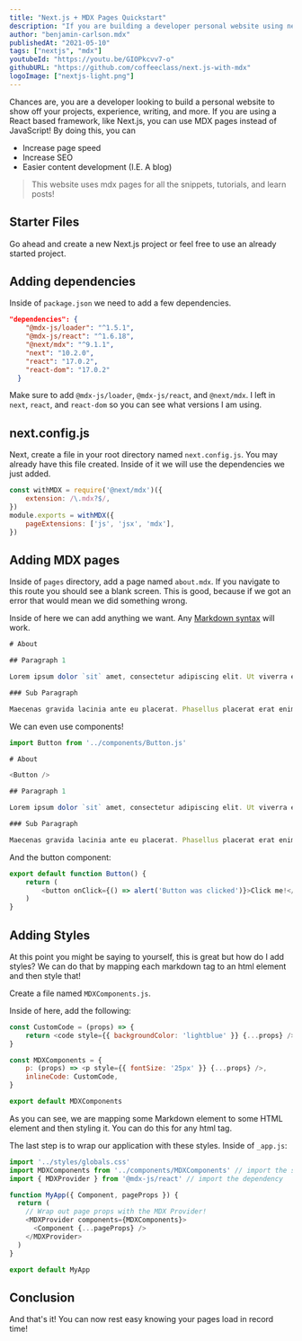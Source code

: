 ```yaml
---
title: "Next.js + MDX Pages Quickstart"
description: "If you are building a developer personal website using next.js, you can use mdx pages for your blog or other static pages to increase speed and seo."
author: "benjamin-carlson.mdx"
publishedAt: "2021-05-10"
tags: ["nextjs", "mdx"]
youtubeId: "https://youtu.be/GIOPkcvv7-o"
githubURL: "https://github.com/coffeeclass/next.js-with-mdx"
logoImage: ["nextjs-light.png"]
---
```


Chances are, you are a developer looking to build  a personal website to show off your projects, experience, writing, and more.
If you are using a React based framework, like Next.js, you can use MDX pages instead of JavaScript! By doing this, you can 

- Increase page speed
- Increase SEO
- Easier content development (I.E. A blog)

> This website uses mdx pages for all the snippets, tutorials, and learn posts!

## Starter Files

Go ahead and create a new Next.js project or feel free to use an already started project.

## Adding dependencies

Inside of `package.json` we need to add a few dependencies.

```json:package.json
"dependencies": {
    "@mdx-js/loader": "^1.5.1",
    "@mdx-js/react": "^1.6.18",
    "@next/mdx": "^9.1.1",
    "next": "10.2.0",
    "react": "17.0.2",
    "react-dom": "17.0.2"
  }
```

Make sure to add `@mdx-js/loader`, `@mdx-js/react`, and `@next/mdx`. I left in `next`, `react`, and `react-dom` so you can see what versions I am using.

## next.config.js

Next, create a file in your root directory named `next.config.js`. You may already have this file created. Inside of it we will use the dependencies we just added.

```javascript:next.config.js
const withMDX = require('@next/mdx')({
    extension: /\.mdx?$/,
})
module.exports = withMDX({
    pageExtensions: ['js', 'jsx', 'mdx'],
})
```

## Adding MDX pages

Inside of `pages` directory, add a page named `about.mdx`. If you navigate to this route you should see a blank screen. This is good, because if we got an error that would mean we did something wrong.

Inside of here we can add anything we want. Any [Markdown syntax](https://www.markdownguide.org/basic-syntax/) will work.

```javascript:about.js
# About

## Paragraph 1

Lorem ipsum dolor `sit` amet, consectetur adipiscing elit. Ut viverra euismod nisi, quis dignissim nisl sodales ut. Integer tincidunt congue orci. Vestibulum eu scelerisque massa, at tempor erat. Sed sed placerat tortor. Nam sagittis gravida quam, id commodo est rhoncus in. Cras eget venenatis sapien, nec eleifend ex. Nullam rhoncus nulla ac tellus tincidunt tincidunt. Proin non nisl non ex fermentum placerat et eget sem.

### Sub Paragraph

Maecenas gravida lacinia ante eu placerat. Phasellus placerat erat enim, ut suscipit nunc ultrices et. Praesent dictum arcu et volutpat tristique. Aliquam vitae enim ut ante vulputate suscipit non at purus. Sed efficitur lacinia augue, non placerat orci semper vitae. Curabitur sodales auctor rhoncus. Morbi porttitor nisi id mi cursus bibendum. Integer bibendum elementum nibh vitae imperdiet. In tortor elit, convallis rutrum ultricies nec, aliquam sit amet massa. Cras nec condimentum neque. Donec malesuada neque a enim ultricies, sollicitudin tempus libero vulputate.
```

We can even use components!

```javascript:about.js
import Button from '../components/Button.js'

# About

<Button />

## Paragraph 1

Lorem ipsum dolor `sit` amet, consectetur adipiscing elit. Ut viverra euismod nisi, quis dignissim nisl sodales ut. Integer tincidunt congue orci. Vestibulum eu scelerisque massa, at tempor erat. Sed sed placerat tortor. Nam sagittis gravida quam, id commodo est rhoncus in. Cras eget venenatis sapien, nec eleifend ex. Nullam rhoncus nulla ac tellus tincidunt tincidunt. Proin non nisl non ex fermentum placerat et eget sem.

### Sub Paragraph

Maecenas gravida lacinia ante eu placerat. Phasellus placerat erat enim, ut suscipit nunc ultrices et. Praesent dictum arcu et volutpat tristique. Aliquam vitae enim ut ante vulputate suscipit non at purus. Sed efficitur lacinia augue, non placerat orci semper vitae. Curabitur sodales auctor rhoncus. Morbi porttitor nisi id mi cursus bibendum. Integer bibendum elementum nibh vitae imperdiet. In tortor elit, convallis rutrum ultricies nec, aliquam sit amet massa. Cras nec condimentum neque. Donec malesuada neque a enim ultricies, sollicitudin tempus libero vulputate.
```

And the button component:

```javascript:button.js
export default function Button() {
    return (
        <button onClick={() => alert('Button was clicked')}>Click me!</button>
    )
}
```

## Adding Styles

At this point you might be saying to yourself, this is great but how do I add styles? We can do that by mapping each markdown tag to an html element and then style that!

Create a file named `MDXComponents.js`.

Inside of here, add the following:

```javascript:MDXComponents.js
const CustomCode = (props) => {
    return <code style={{ backgroundColor: 'lightblue' }} {...props} />
}

const MDXComponents = {
    p: (props) => <p style={{ fontSize: '25px' }} {...props} />,
    inlineCode: CustomCode,
}

export default MDXComponents
```

As you can see, we are mapping some Markdown element to some HTML element and then styling it. You can do this for any html tag.

The last step is to wrap our application with these styles. Inside of `_app.js`:

```javascript:_app.js
import '../styles/globals.css'
import MDXComponents from '../components/MDXComponents' // import the styles
import { MDXProvider } from '@mdx-js/react' // import the dependency

function MyApp({ Component, pageProps }) {
  return (
    // Wrap out page props with the MDX Provider!
    <MDXProvider components={MDXComponents}>
      <Component {...pageProps} />
    </MDXProvider>
  )
}

export default MyApp
```

## Conclusion

And that's it! You can now rest easy knowing your pages load in record time!